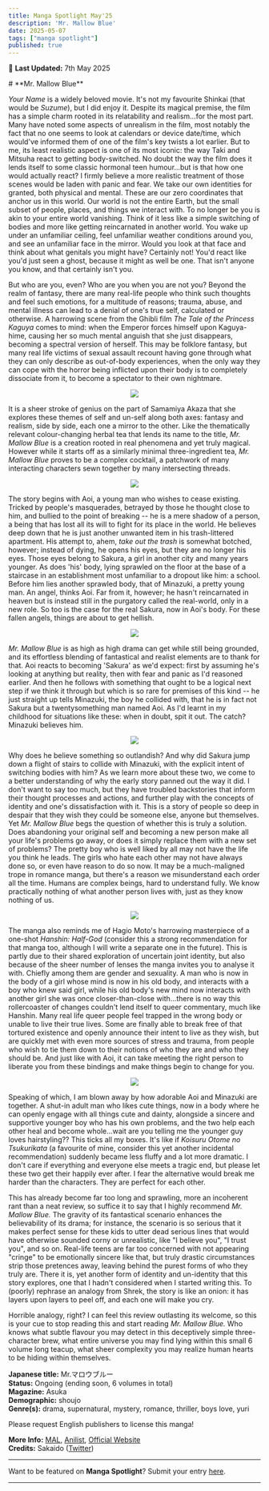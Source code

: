 ```yaml
---
title: Manga Spotlight May'25
description: 'Mr. Mallow Blue'
date: 2025-05-07
tags: ["manga spotlight"]
published: true
---
```


📅 **Last Updated:** 7th May 2025

<div style={{marginBottom: '-15px', marginTop: '0px'}}>
    # **Mr. Mallow Blue**
</div>

_Your Name_ is a widely beloved movie. It's not my favourite Shinkai (that would be _Suzume_), but I did enjoy it. Despite its magical premise, the film has a simple charm rooted in its relatability and realism...for the most part. Many have noted some aspects of unrealism in the film, most notably the fact that no one seems to look at calendars or device date/time, which would've informed them of one of the film's key twists a lot earlier. But to me, its least realistic aspect is one of its most iconic: the way Taki and Mitsuha react to getting body-switched. No doubt the way the film does it lends itself to some classic hormonal teen humour...but is that how one would actually react? I firmly believe a more realistic treatment of those scenes would be laden with panic and fear. We take our own identities for granted, both physical and mental. These are our zero coordinates that anchor us in this world. Our world is not the entire Earth, but the small subset of people, places, and things we interact with. To no longer be you is akin to your entire world vanishing. Think of it less like a simple switching of bodies and more like getting reincarnated in another world. You wake up under an unfamiliar ceiling, feel unfamiliar weather conditions around you, and see an unfamiliar face in the mirror. Would you look at that face and think about what genitals you might have? Certainly not! You'd react like you'd just seen a ghost, because it might as well be one. That isn't anyone you know, and that certainly isn't you.

But who are you, even? Who are you when you are not you? Beyond the realm of fantasy, there are many real-life people who think such thoughts and feel such emotions, for a multitude of reasons; trauma, abuse, and mental illness can lead to a denial of one's true self, calculated or otherwise. A harrowing scene from the Ghibli film _The Tale of the Princess Kaguya_ comes to mind: when the Emperor forces himself upon Kaguya-hime, causing her so much mental anguish that she just disappears, becoming a spectral version of herself. This may be folklore fantasy, but many real life victims of sexual assault recount having gone through what they can only describe as out-of-body experiences, when the only way they can cope with the horror being inflicted upon their body is to completely dissociate from it, to become a spectator to their own nightmare.

<div align="center" style = {{marginTop: '-15px', marginBottom: '-15px'}}>
    <img src="/images/blog/manga-spotlight-may25/1.webp"/>
</div>

It is a sheer stroke of genius on the part of Samamiya Akaza that she explores these themes of self and un-self along both axes: fantasy and realism, side by side, each one a mirror to the other. Like the thematically relevant colour-changing herbal tea that lends its name to the title, _Mr. Mallow Blue_ is a creation rooted in real phenomena and yet truly magical. However while it starts off as a similarly minimal three-ingredient tea, _Mr. Mallow Blue_ proves to be a complex cocktail, a patchwork of many interacting characters sewn together by many intersecting threads. 

<div align="center" style = {{marginTop: '-15px', marginBottom: '-15px'}}>
    <img src="/images/blog/manga-spotlight-may25/2.webp"/>
</div>

The story begins with Aoi, a young man who wishes to cease existing. Tricked by people's masquerades, betrayed by those he thought close to him, and bullied to the point of breaking -- he is a mere shadow of a person, a being that has lost all its will to fight for its place in the world. He believes deep down that he is just another unwanted item in his trash-littered apartment. His attempt to, ahem, _take out the trash_ is somewhat botched, however; instead of dying, he opens his eyes, but they are no longer his eyes. Those eyes belong to Sakura, a girl in another city and many years younger. As does 'his' body, lying sprawled on the floor at the base of a staircase in an establishment most unfamiliar to a dropout like him: a school. Before him lies another sprawled body, that of Minazuki, a pretty young man. An angel, thinks Aoi. Far from it, however; he hasn't reincarnated in heaven but is instead still in the purgatory called the real-world, only in a new role. So too is the case for the real Sakura, now in Aoi's body. For these fallen angels, things are about to get hellish.

<div align="center" style = {{marginTop: '-15px', marginBottom: '-15px'}}>
    <img src="/images/blog/manga-spotlight-may25/3.webp"/>
</div>

_Mr. Mallow Blue_ is as high as high drama can get while still being grounded, and its effortless blending of fantastical and realist elements are to thank for that. Aoi reacts to becoming 'Sakura' as we'd expect: first by assuming he's looking at anything but reality, then with fear and panic as I'd reasoned earlier. And then he follows with something that ought to be a logical next step if we think it through but which is so rare for premises of this kind -- he just straight up tells Minazuki, the boy he collided with, that he is in fact not Sakura but a twentysomething man named Aoi. As I'd learnt in my childhood for situations like these: when in doubt, spit it out. The catch? Minazuki believes him.

<div align="center" style = {{marginTop: '-15px', marginBottom: '-15px'}}>
    <img src="/images/blog/manga-spotlight-may25/4.webp"/>
</div>

Why does he believe something so outlandish? And why did Sakura jump down a flight of stairs to collide with Minazuki, with the explicit intent of switching bodies with him? As we learn more about these two, we come to a better understanding of why the early story panned out the way it did. I don't want to say too much, but they have troubled backstories that inform their thought processes and actions, and further play with the concepts of identity and one's dissatisfaction with it. This is a story of people so deep in despair that they wish they could be someone else, anyone but themselves. Yet _Mr. Mallow Blue_ begs the question of whether this is truly a solution. Does abandoning your original self and becoming a new person make all your life's problems go away, or does it simply replace them with a new set of problems? The pretty boy who is well liked by all may not have the life you think he leads. The girls who hate each other may not have always done so, or even have reason to do so now. It may be a much-maligned trope in romance manga, but there's a reason we misunderstand each order all the time. Humans are complex beings, hard to understand fully. We know practically nothing of what another person lives with, just as they know nothing of us.

<div align="center" style = {{marginTop: '-15px', marginBottom: '-15px'}}>
    <img src="/images/blog/manga-spotlight-may25/5.webp"/>
</div>

The manga also reminds me of Hagio Moto's harrowing masterpiece of a one-shot _Hanshin: Half-God_ (consider this a strong recommendation for that manga too, although I will write a separate one in the future). This is partly due to their shared exploration of uncertain joint identity, but also because of the sheer number of lenses the manga invites you to analyse it with. Chiefly among them are gender and sexuality. A man who is now in the body of a girl whose mind is now in his old body, and interacts with a boy who knew said girl, while his old body's new mind now interacts with another girl she was once closer-than-close with...there is no way this rollercoaster of changes couldn't lend itself to queer commentary, much like Hanshin. Many real life queer people feel trapped in the wrong body or unable to live their true lives. Some are finally able to break free of that tortured existence and openly announce their intent to live as they wish, but are quickly met with even more sources of stress and trauma, from people who wish to tie them down to their notions of who they are and who they should be. And just like with Aoi, it can take meeting the right person to liberate you from these bindings and make things begin to change for you. 

<div align="center" style = {{marginTop: '-15px', marginBottom: '-15px'}}>
    <img src="/images/blog/manga-spotlight-may25/6.webp"/>
</div>

Speaking of which, I am blown away by how adorable Aoi and Minazuki are together. A shut-in adult man who likes cute things, now in a body where he can openly engage with all things cute and dainty, alongside a sincere and supportive younger boy who has his own problems, and the two help each other heal and become whole...wait are you telling me the younger guy loves hairstyling?? This ticks all my boxes. It's like if _Koisuru Otome no Tsukurikata_ (a favourite of mine, consider this yet another incidental recommendation) suddenly became less fluffy and a lot more dramatic. I don't care if everything and everyone else meets a tragic end, but please let these two get their happily ever after. I fear the alternative would break me harder than the characters. They are perfect for each other.


This has already become far too long and sprawling, more an incoherent rant than a neat review, so suffice it to say that I highly recommend _Mr. Mallow Blue._ The gravity of its fantastical scenario enhances the believability of its drama; for instance, the scenario is so serious that it makes perfect sense for these kids to utter dead serious lines that would have otherwise sounded corny or unrealistic, like "I believe you", "I trust you", and so on. Real-life teens are far too concerned with not appearing "cringe" to be emotionally sincere like that, but truly drastic circumstances strip those pretences away, leaving behind the purest forms of who they truly are. There it is, yet another form of identity and un-identity that this story explores, one that I hadn't considered when I started writing this. To (poorly) rephrase an analogy from Shrek, the story is like an onion: it has layers upon layers to peel off, and each one will make you cry. 

Horrible analogy, right? I can feel this review outlasting its welcome, so this is your cue to stop reading this and start reading _Mr. Mallow Blue._ Who knows what subtle flavour you may detect in this deceptively simple three-character brew, what entire universe you may find lying within this small 6 volume long teacup, what sheer complexity you may realize human hearts to be hiding within themselves.


**Japanese title:** Mr.マロウブルー \
**Status:** Ongoing (ending soon, 6 volumes in total) \
**Magazine:** Asuka \
**Demographic:** shoujo \
**Genre(s):** drama, supernatural, mystery, romance, thriller, boys love, yuri

Please request English publishers to license this manga!

**More Info:**
<a href="https://myanimelist.net/manga/126926/Mr_Mallow_Blue" target="_blank">MAL</a>,
<a href="https://anilist.co/manga/121951/Mr-Mallow-Blue" target="_blank">Anilist</a>,
<a href="https://asuka-web.jp/product/mallow_blue/" target="_blank">Official Website</a> \
**Credits:** Sakaido
(<a href="https://x.com/Mushiraya" target="_blank">Twitter</a>)

<hr className="my-0 mt-2 border-t-2 mb-4" />

Want to be featured on **Manga Spotlight**? Submit your entry <a href="https://bac.moe/MangaSpotlight" target="_blank">here</a>.

<hr className="my-0 mt-2 border-t-2 mb-4" />
